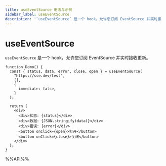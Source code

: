 ```yaml
---
title: useEventSource 用法与示例
sidebar_label: useEventSource
description: '`useEventSource` 是一个 hook，允许您订阅 EventSource 并实时接收更新。 本文介绍其用法、最佳实践与代码示例。适用于 React 开发中需要处理副作用的场景。'
---
```

# useEventSource

`useEventSource` 是一个 hook，允许您订阅 EventSource 并实时接收更新。

```tsx live
function Demo() {
  const { status, data, error, close, open } = useEventSource(
    "https://sse.dev/test",
    [],
    {
      immediate: false,
    }
  );

  return (
    <div>
      <div>状态: {status}</div>
      <div>数据: {JSON.stringify(data)}</div>
      <div>错误: {error}</div>
      <button onClick={open}>打开</button>
      <button onClick={close}>关闭</button>
    </div>
  );
}
```

%%API%%
